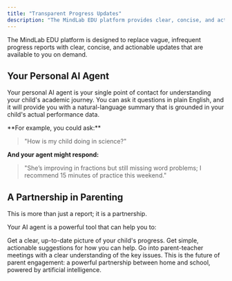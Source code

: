 ```yaml
---
title: "Transparent Progress Updates"
description: "The MindLab EDU platform provides clear, concise, and actionable updates on your child's progress."
---
```


The MindLab EDU platform is designed to replace vague, infrequent progress reports with clear, concise, and actionable updates that are available to you on demand.

## Your Personal AI Agent

Your personal AI agent is your single point of contact for understanding your child's academic journey. You can ask it questions in plain English, and it will provide you with a natural-language summary that is grounded in your child's actual performance data.

<Info>
**For example, you could ask:**

> "How is my child doing in science?"

**And your agent might respond:**

> "She’s improving in fractions but still missing word problems; I recommend 15 minutes of practice this weekend."
</Info>

## A Partnership in Parenting

<Note>
This is more than just a report; it is a partnership.
</Note>

Your AI agent is a powerful tool that can help you to:

<CardGroup cols={3}>
  <Card title="Stay Informed" icon="info">
    Get a clear, up-to-date picture of your child's progress.
  </Card>
  <Card title="Support Learning at Home" icon="home">
    Get simple, actionable suggestions for how you can help.
  </Card>
  <Card title="Have More Productive Conversations" icon="users">
    Go into parent-teacher meetings with a clear understanding of the key issues.
  </Card>
</CardGroup>

<Tip>
This is the future of parent engagement: a powerful partnership between home and school, powered by artificial intelligence.
</Tip>